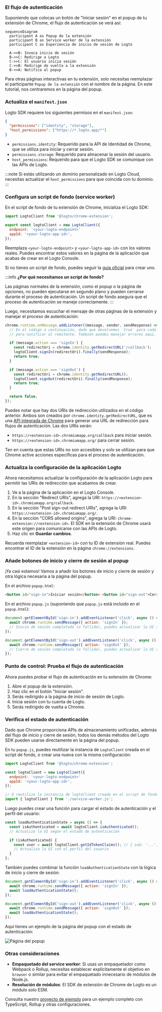 
### El flujo de autenticación

Suponiendo que colocas un botón de "Iniciar sesión" en el popup de tu extensión de Chrome, el flujo de autenticación se verá así:

```mermaid
sequenceDiagram
  participant A as Popup de la extensión
  participant B as Service worker de la extensión
  participant C as Experiencia de inicio de sesión de Logto

  A->>B: Invoca inicio de sesión
  B->>C: Redirige a Logto
  C->>C: El usuario inicia sesión
  C->>B: Redirige de vuelta a la extensión
  B->>A: Notifica al popup
```

Para otras páginas interactivas en tu extensión, solo necesitas reemplazar el participante `Popup de la extensión` con el nombre de la página. En este tutorial, nos centraremos en la página del popup.

<RegardingRedirectBasedSignIn />

### Actualiza el `manifest.json`

Logto SDK requiere los siguientes permisos en el `manifest.json`:

```json title="manifest.json"
{
  "permissions": ["identity", "storage"],
  "host_permissions": ["https://*.logto.app/*"]
}
```

- `permissions.identity`: Requerido para la API de Identidad de Chrome, que se utiliza para iniciar y cerrar sesión.
- `permissions.storage`: Requerido para almacenar la sesión del usuario.
- `host_permissions`: Requerido para que el Logto SDK se comunique con las APIs de Logto.

:::note
Si estás utilizando un dominio personalizado en Logto Cloud, necesitas actualizar el `host_permissions` para que coincida con tu dominio.
:::

### Configura un script de fondo (service worker)

En el script de fondo de tu extensión de Chrome, inicializa el Logto SDK:

```js title="service-worker.js"
import LogtoClient from '@logto/chrome-extension';

export const logtoClient = new LogtoClient({
  endpoint: '<your-logto-endpoint>'
  appId: '<your-logto-app-id>',
});
```

Reemplaza `<your-logto-endpoint>` y `<your-logto-app-id>` con los valores reales. Puedes encontrar estos valores en la página de la aplicación que acabas de crear en el Logto Console.

Si no tienes un script de fondo, puedes seguir la [guía oficial](https://developer.chrome.com/docs/extensions/develop/concepts/service-workers/basics) para crear uno.

:::info
**¿Por qué necesitamos un script de fondo?**

Las páginas normales de la extensión, como el popup o la página de opciones, no pueden ejecutarse en segundo plano y pueden cerrarse durante el proceso de autenticación. Un script de fondo asegura que el proceso de autenticación se maneje correctamente.
:::

Luego, necesitamos escuchar el mensaje de otras páginas de la extensión y manejar el proceso de autenticación:

```js title="service-worker.js"
chrome.runtime.onMessage.addListener((message, sender, sendResponse) => {
  // En el código a continuación, dado que devolvemos `true` para cada acción, necesitamos llamar a `sendResponse`
  // para notificar al remitente. También puedes manejar errores aquí, o usar otras formas de notificar al remitente.

  if (message.action === 'signIn') {
    const redirectUri = chrome.identity.getRedirectURL('/callback');
    logtoClient.signIn(redirectUri).finally(sendResponse);
    return true;
  }

  if (message.action === 'signOut') {
    const redirectUri = chrome.identity.getRedirectURL();
    logtoClient.signOut(redirectUri).finally(sendResponse);
    return true;
  }

  return false;
});
```

Puedes notar que hay dos URIs de redirección utilizados en el código anterior. Ambos son creados por `chrome.identity.getRedirectURL`, que es una [API integrada de Chrome](https://developer.chrome.com/docs/extensions/reference/api/identity#method-getRedirectURL) para generar una URL de redirección para flujos de autenticación. Las dos URIs serán:

- `https://<extension-id>.chromiumapp.org/callback` para iniciar sesión.
- `https://<extension-id>.chromiumapp.org/` para cerrar sesión.

Ten en cuenta que estas URIs no son accesibles y solo se utilizan para que Chrome active acciones específicas para el proceso de autenticación.

### Actualiza la configuración de la aplicación Logto

Ahora necesitamos actualizar la configuración de la aplicación Logto para permitir las URIs de redirección que acabamos de crear.

1. Ve a la página de la aplicación en el Logto Console.
2. En la sección "Redirect URIs", agrega la URI: `https://<extension-id>.chromiumapp.org/callback`.
3. En la sección "Post sign-out redirect URIs", agrega la URI: `https://<extension-id>.chromiumapp.org/`.
4. En la sección "CORS allowed origins", agrega la URI: `chrome-extension://<extension-id>`. El SDK en la extensión de Chrome usará este origen para comunicarse con las APIs de Logto.
5. Haz clic en **Guardar cambios**.

Recuerda reemplazar `<extension-id>` con tu ID de extensión real. Puedes encontrar el ID de la extensión en la página `chrome://extensions`.

### Añade botones de inicio y cierre de sesión al popup

¡Ya casi estamos! Vamos a añadir los botones de inicio y cierre de sesión y otra lógica necesaria a la página del popup.

En el archivo `popup.html`:

```html title="popup.html"
<button id="sign-in">Iniciar sesión</button> <button id="sign-out">Cerrar sesión</button>
```

En el archivo `popup.js` (suponiendo que `popup.js` está incluido en el `popup.html`):

```js title="popup.js"
document.getElementById('sign-in').addEventListener('click', async () => {
  await chrome.runtime.sendMessage({ action: 'signIn' });
  // Inicio de sesión completado (o fallido), puedes actualizar la UI aquí.
});

document.getElementById('sign-out').addEventListener('click', async () => {
  await chrome.runtime.sendMessage({ action: 'signOut' });
  // Cierre de sesión completado (o fallido), puedes actualizar la UI aquí.
});
```

### Punto de control: Prueba el flujo de autenticación

Ahora puedes probar el flujo de autenticación en tu extensión de Chrome:

1. Abre el popup de la extensión.
2. Haz clic en el botón "Iniciar sesión".
3. Serás redirigido a la página de inicio de sesión de Logto.
4. Inicia sesión con tu cuenta de Logto.
5. Serás redirigido de vuelta a Chrome.

### Verifica el estado de autenticación

Dado que Chrome proporciona APIs de almacenamiento unificadas, además del flujo de inicio y cierre de sesión, todos los demás métodos del Logto SDK pueden usarse directamente en la página del popup.

En tu `popup.js`, puedes reutilizar la instancia de `LogtoClient` creada en el script de fondo, o crear una nueva con la misma configuración:

```js title="popup.js"
import LogtoClient from '@logto/chrome-extension';

const logtoClient = new LogtoClient({
  endpoint: '<your-logto-endpoint>'
  appId: '<your-logto-app-id>',
});

// O reutiliza la instancia de logtoClient creada en el script de fondo
import { logtoClient } from './service-worker.js';
```

Luego puedes crear una función para cargar el estado de autenticación y el perfil del usuario:

```js title="popup.js"
const loadAuthenticationState = async () => {
  const isAuthenticated = await logtoClient.isAuthenticated();
  // Actualiza la UI según el estado de autenticación

  if (isAuthenticated) {
    const user = await logtoClient.getIdTokenClaims(); // { sub: '...', email: '...', ... }
    // Actualiza la UI con el perfil del usuario
  }
};
```

También puedes combinar la función `loadAuthenticationState` con la lógica de inicio y cierre de sesión:

```js title="popup.js"
document.getElementById('sign-in').addEventListener('click', async () => {
  await chrome.runtime.sendMessage({ action: 'signIn' });
  await loadAuthenticationState();
});

document.getElementById('sign-out').addEventListener('click', async () => {
  await chrome.runtime.sendMessage({ action: 'signOut' });
  await loadAuthenticationState();
});
```

Aquí tienes un ejemplo de la página del popup con el estado de autenticación:

![Página del popup](./extension-popup.webp)

### Otras consideraciones

- **Empaquetado del service worker**: Si usas un empaquetador como Webpack o Rollup, necesitas establecer explícitamente el objetivo en `browser` o similar para evitar el empaquetado innecesario de módulos de Node.js.
- **Resolución de módulos**: El SDK de extensión de Chrome de Logto es un módulo solo ESM.

Consulta nuestro [proyecto de ejemplo](https://github.com/logto-io/js/tree/HEAD/packages/chrome-extension-sample) para un ejemplo completo con TypeScript, Rollup y otras configuraciones.
